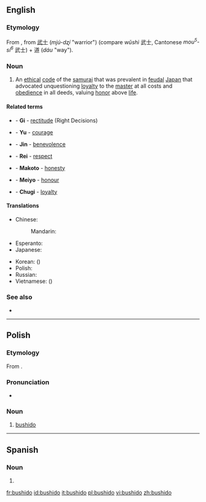 {{also|bushidō}}
==English==
{{wikipedia|Bushido}}

===Etymology===
From {{etyl|ja|en}} {{m|ja|sc=Jpan|武士道|tr=</i>ぶしどう<i>, bushidō}}, from {{etyl|ltc|en}} [[武士]] (''mjú-dʐí'' "warrior") (compare {{etyl|cmn|-}} ''wǔshì'' 武士, Cantonese ''mou<sup>5</sup>-si<sup>6</sup>'' 武士) + 道 (''dáu'' "way").

===Noun===
{{en-noun|-}}

# An [[ethical]] [[code]] of the [[samurai]] that was prevalent in [[feudal]] [[Japan]] that advocated unquestioning [[loyalty]] to the [[master]] at all costs and [[obedience]] in all deeds, valuing [[honor]] above [[life]].

====Related terms====
{{rel-top|seven virtues associated with Bushido}}
* {{l|en|義}} - '''Gi''' - [[rectitude]] (Right Decisions)
* {{l|en|勇}} - '''Yu''' - [[courage]]
* {{l|en|仁}} - '''Jin''' - [[benevolence]]
* {{l|en|礼}} - '''Rei''' - [[respect]]
* {{l|en|誠}} - '''Makoto''' - [[honesty]]
* {{l|en|名誉}} - '''Meiyo''' - [[honour]]
* {{l|en|忠義}} - '''Chugi''' - [[loyalty]]
{{rel-bottom}}

====Translations====
{{trans-top|ethical code of the samurai}}
* Chinese:
*: Mandarin: {{t+|cmn|武士道|tr=wǔshìdào|sc=Hani}}
* Esperanto: {{t|eo|buŝido}}
* Japanese: {{t|ja|武士道|tr=ぶしどう, bushidō|sc=Jpan}}
{{trans-mid}}
* Korean: {{t+|ko|무사도|sc=Kore}} ({{t+|ko|武士道|sc=Kore}})
* Polish: {{t+|pl|bushido|n}}
* Russian: {{t+|ru|бусидо́|n}}
* Vietnamese: {{t|vi|võ sĩ đạo}} ({{t|vi|武士道}})
{{trans-bottom}}

===See also===
* {{l|en|chivalry}}

----

==Polish==

===Etymology===
From {{etyl|ja|pl}} {{m|ja|sc=Jpan|武士道|tr=ぶしどう, bushidō}}.

===Pronunciation===
* {{IPA|[buˈɕid̪ɔ]|lang=pl}}

===Noun===
{{head|pl|noun|g=n|indeclinable}}

# [[#English|bushido]]
----
==Spanish==

===Noun===
{{es-noun|m|-}}

# {{l|en|bushido}}

[[fr:bushido]]
[[id:bushido]]
[[it:bushido]]
[[pl:bushido]]
[[vi:bushido]]
[[zh:bushido]]